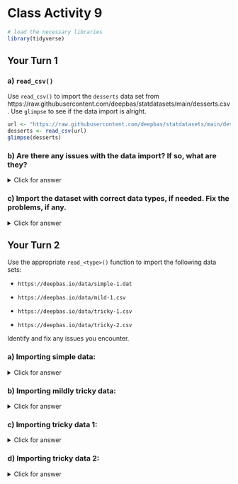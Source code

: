 # Class Activity 9

```r
# load the necessary libraries
library(tidyverse)
```


## Your Turn 1

### a) `read_csv()`

Use `read_csv()` to import the `desserts` data set from https://raw.githubusercontent.com/deepbas/statdatasets/main/desserts.csv. Use `glimpse` to see if the data import is alright.

```r
url <- "https://raw.githubusercontent.com/deepbas/statdatasets/main/desserts.csv"
desserts <- read_csv(url)
glimpse(desserts)
```

### b) Are there any issues with the data import? If so, what are they?

<details>
<summary class="answer">Click for answer</summary>

*Answer:* Based on the output of glimpse, we can see that the 'technical' column should be a numeric column and the 'uk_airdate' column should be a date column. We can also identify any issues with missing values.


```r
# your r-code

desserts <- read_csv(url,
  col_types = list(
    technical = col_number(),
    uk_airdate = col_date()
  )
)

problems(desserts)
```

</details>


### c) Import the dataset with correct data types, if needed. Fix the problems, if any.

<details>
<summary class="answer">Click for answer</summary>

```R
desserts <- read_csv(url,
  col_types = list(
    technical = col_number(),
    uk_airdate = col_date()
  )
)

problems(desserts)
```



```r
desserts <- read_csv(url,
    col_types = list(
    technical = col_number(), 
    uk_airdate = col_date(format = "%d %B %Y")
  ) 
)

problems(desserts)
```



```r
desserts <- read_csv(url,
  col_types = list(
    technical = col_number(), 
    uk_airdate = col_date(format = "%d %B %Y")
  ),
  na = c("", "NA", "N/A")
)

problems(desserts)
```

</details>


## Your Turn 2

Use the appropriate `read_<type>()` function to import the following data sets:

- `https://deepbas.io/data/simple-1.dat`

- `https://deepbas.io/data/mild-1.csv`

- `https://deepbas.io/data/tricky-1.csv`

- `https://deepbas.io/data/tricky-2.csv`


Identify and fix any issues you encounter.

### a)  Importing simple data:

<details>
<summary class="answer">Click for answer</summary>

```r
simple1 <- readr::read_csv("https://deepbas.io/data/simple-1.dat")
problems(simple1)
```

</details>

### b) Importing mildly tricky data:

<details>
<summary class="answer">Click for answer</summary>

```r
mild1 <- readr::read_delim("https://deepbas.io/data/mild-1.csv", delim = "|")
problems(mild1)
```

</details>

### c) Importing tricky data 1:

<details>
<summary class="answer">Click for answer</summary>

```r
tricky1 <-  read_csv("https://deepbas.io/data/tricky-1.csv")
problems(tricky1)

# Fix missing values
tricky1[3, ] <- c(tricky1[3, 1:2], NA, tricky1[3, 3:4])
tricky1[6, ] <- c(tricky1[4, 1], NA, tricky1[4, 3:5])
```

</details>


### d) Importing tricky data 2:

<details>
<summary class="answer">Click for answer</summary>

```r
tricky2 <- read_csv("https://deepbas.io/data/tricky-2.csv")
problems(tricky2)

# Fix missing values
tricky2_part1 <- read_csv("https://deepbas.io/data/tricky-2.csv", n_max = 7) %>%
  separate(city, c("city", "state"), sep = ",") %>%
  select(-c(7))

tricky2_part2 <- read_csv(
  "https://deepbas.io/data/tricky-2.csv",
  skip = 8, 
  col_names = c("iata", "airport", "city", "state",  "latitude", "longitude")
)

# Combine parts
data_combined <- full_join(tricky2_part1, tricky2_part2)

```

</details>
